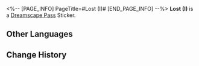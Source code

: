 <%-- [PAGE_INFO]
PageTitle=#Lost (I)#
[END_PAGE_INFO] --%>
{{Stub|Location information}}
{{Item Infobox
|id          = 223430
|image       = Dreamscape Pass Sticker Text.png{{subst:void|<!--$UPLOAD:<<SpriteOutput/TravelBrochure/StickFigures/TBComStickIcon.png>-<Dreamscape Pass Sticker Text.png>-<Item Icons>>-->}}
|type        = Dreamscape Pass Sticker
|type2       = Eldritch Dreamfall (I) Stickers
|invCategory = 
|rarity      = 4
|effect      = 
|description = Digital stickers that can be used to decorate the pages of the Dreamtour Handbook. They come in many different styles.
|source1     = [[Find the giant teacup in the hotel in the Dreamscape]]
}}
{{Description|The swimming pool is on the fourteenth floor. You're welcome to experience the sensation of drowning.}}
'''Lost (I)''' is a [[Dreamscape Pass]] Sticker.

==Other Languages==
{{Other Languages
|en   = Lost (I)
|zhs  = 迷失•其一
|zht  = 迷失•其一
|ja   = ロスト・1
|ko   = 방황•1
|es   = Extravío I
|fr   = Perdu&nbsp;(I)
|ru   = Утраченное I
|th   = หลงทาง 1
|vi   = Lạc Lối (1)
|de   = Verloren (I)
|id   = Tersesat 1
|pt   = Perdido (I)
}}

==Change History==
{{Change History|2.0}}